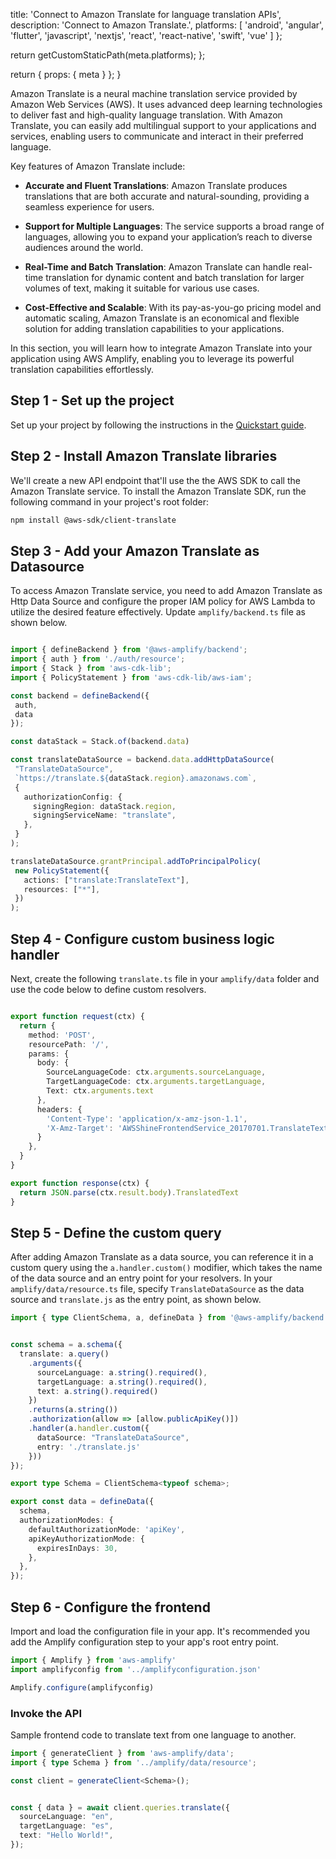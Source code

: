 
  title: 'Connect to Amazon Translate for language translation APIs',
  description:
    'Connect to Amazon Translate.',
  platforms: [
    'android',
    'angular',
    'flutter',
    'javascript',
    'nextjs',
    'react',
    'react-native',
    'swift',
    'vue'
  ]
};

  return getCustomStaticPath(meta.platforms);
};

  return {
    props: {
      meta
    }
  };
}

Amazon Translate is a neural machine translation service provided by Amazon Web Services (AWS). It uses advanced deep learning technologies to deliver fast and high-quality language translation. With Amazon Translate, you can easily add multilingual support to your applications and services, enabling users to communicate and interact in their preferred language.

Key features of Amazon Translate include:

- **Accurate and Fluent Translations**: Amazon Translate produces translations that are both accurate and natural-sounding, providing a seamless experience for users.

- **Support for Multiple Languages**: The service supports a broad range of languages, allowing you to expand your application’s reach to diverse audiences around the world.

- **Real-Time and Batch Translation**: Amazon Translate can handle real-time translation for dynamic content and batch translation for larger volumes of text, making it suitable for various use cases.

- **Cost-Effective and Scalable**: With its pay-as-you-go pricing model and automatic scaling, Amazon Translate is an economical and flexible solution for adding translation capabilities to your applications.

In this section, you will learn how to integrate Amazon Translate into your application using AWS Amplify, enabling you to leverage its powerful translation capabilities effortlessly.

## Step 1 - Set up the project

Set up your project by following the instructions in the [Quickstart guide](/[platform]/start/quickstart/). 

## Step 2 - Install Amazon Translate libraries
We'll create a new API endpoint that'll use the the AWS SDK to call the Amazon Translate service. To install the Amazon Translate SDK, run the following command in your project's root folder:

```bash
npm install @aws-sdk/client-translate

```

## Step 3 - Add your Amazon Translate as Datasource

 To access Amazon Translate service, you need to add Amazon Translate as Http Data Source and configure the proper IAM policy for AWS Lambda to utilize the desired feature effectively. Update `amplify/backend.ts` file as shown below.

 ```ts title="amplify/backend.ts"

import { defineBackend } from '@aws-amplify/backend';
import { auth } from './auth/resource';
import { Stack } from 'aws-cdk-lib';
import { PolicyStatement } from 'aws-cdk-lib/aws-iam';

const backend = defineBackend({
  auth,
  data
});

const dataStack = Stack.of(backend.data)

const translateDataSource = backend.data.addHttpDataSource(
  "TranslateDataSource",
  `https://translate.${dataStack.region}.amazonaws.com`,
  {
    authorizationConfig: {
      signingRegion: dataStack.region,
      signingServiceName: "translate",
    },
  }
);

translateDataSource.grantPrincipal.addToPrincipalPolicy(
  new PolicyStatement({
    actions: ["translate:TranslateText"],
    resources: ["*"],
  })
);
```
## Step 4 - Configure custom business logic handler

Next, create the following `translate.ts` file in your `amplify/data` folder and use the code below to define custom resolvers. 

```ts title="amplify/data/translate.ts"

export function request(ctx) {
  return {
    method: 'POST',
    resourcePath: '/',
    params: {
      body: {
        SourceLanguageCode: ctx.arguments.sourceLanguage,
        TargetLanguageCode: ctx.arguments.targetLanguage,
        Text: ctx.arguments.text
      },
      headers: {
        'Content-Type': 'application/x-amz-json-1.1',
        'X-Amz-Target': 'AWSShineFrontendService_20170701.TranslateText'
      }
    },
  }
}

export function response(ctx) {
  return JSON.parse(ctx.result.body).TranslatedText
}

```

## Step 5 - Define the custom query

After adding Amazon Translate as a data source, you can reference it in a custom query using the `a.handler.custom()` modifier, which takes the name of the data source and an entry point for your resolvers. In your `amplify/data/resource.ts` file, specify `TranslateDataSource` as the data source and `translate.js` as the entry point, as shown below.

```ts title="amplify/data/resource.ts"
import { type ClientSchema, a, defineData } from '@aws-amplify/backend';


const schema = a.schema({
  translate: a.query()
    .arguments({
      sourceLanguage: a.string().required(),
      targetLanguage: a.string().required(),
      text: a.string().required()
    })
    .returns(a.string())
    .authorization(allow => [allow.publicApiKey()])
    .handler(a.handler.custom({
      dataSource: "TranslateDataSource",
      entry: './translate.js'
    }))
});

export type Schema = ClientSchema<typeof schema>;

export const data = defineData({
  schema,
  authorizationModes: {
    defaultAuthorizationMode: 'apiKey',
    apiKeyAuthorizationMode: {
      expiresInDays: 30,
    },
  },
});

```

## Step 6 - Configure the frontend

Import and load the configuration file in your app. It's recommended you add the Amplify configuration step to your app's root entry point. 

``` ts title="main.tsx"
import { Amplify } from 'aws-amplify'
import amplifyconfig from '../amplifyconfiguration.json'

Amplify.configure(amplifyconfig)

```
### Invoke the API

Sample frontend code to translate text from one language to another.

```ts
import { generateClient } from 'aws-amplify/data';
import { type Schema } from '../amplify/data/resource';

const client = generateClient<Schema>();


const { data } = await client.queries.translate({
  sourceLanguage: "en",
  targetLanguage: "es",
  text: "Hello World!",
});
```
